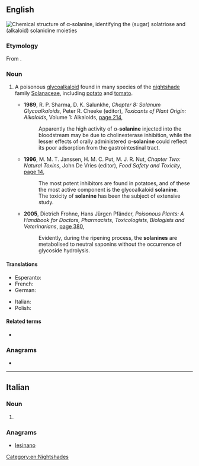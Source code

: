 ==English==
[[File:Solanine composition.svg|right|thumb|Chemical structure of α-'''solanine''', identifying the (sugar) solatriose and (alkaloid) solanidine [[moiety|moieties]]]]
{{wikipedia}}

===Etymology===
From {{cog|mul|Solanum|}} {{suffix||ine|lang=en}}.

===Noun===
{{en-noun|~}}

# {{lb|en|organic compound}} A poisonous [[glycoalkaloid]] found in many species of the [[nightshade]] family [[Solanaceae]], including [[potato]] and [[tomato]].
#* '''1989''', R. P. Sharma, D. K. Salunkhe, ''Chapter 8: Solanum Glycoalkaloids'', Peter R. Cheeke (editor), ''Toxicants of Plant Origin: Alkaloids'', Volume 1: Alkaloids, [https://books.google.com.au/books?id=79i9mfl2PO4C&pg=PA214&dq=%22solanine%22%7C%22solanines%22&hl=en&sa=X&redir_esc=y#v=onepage&q=%22solanine%22%7C%22solanines%22&f=false page 214],
#*: Apparently the high activity of α-'''solanine''' injected into the bloodstream may be due to cholinesterase inhibition, while the lesser effects of orally administered α-'''solanine''' could reflect its poor adsorption from the gastrointestinal tract.
#* '''1996''', M. M. T. Janssen, H. M. C. Put, M. J. R. Nut, ''Chapter Two: Natural Toxins'', John De Vries (editor), ''Food Safety and Toxicity'', [https://books.google.com.au/books?id=ag4z1Pp9cLAC&pg=PA14&dq=%22solanine%22%7C%22solanines%22&hl=en&sa=X&redir_esc=y#v=onepage&q=%22solanine%22%7C%22solanines%22&f=false page 14],
#*: The most potent inhibitors are found in potatoes, and of these the most active component is the glycoalkaloid '''solanine'''.
#*: The toxicity of '''solanine''' has been the subject of extensive study.
#* '''2005''', Dietrich Frohne, Hans Jürgen Pfänder, ''Poisonous Plants: A Handbook for Doctors, Pharmacists, Toxicologists, Biologists and Veterinarians'', [https://books.google.com.au/books?id=KitFAQAAIAAJ&q=%22solanines%22&dq=%22solanines%22&hl=en&sa=X&redir_esc=y page 380],
#*: Evidently, during the ripening process, the '''solanines''' are metabolised to neutral saponins without the occurrence of glycoside hydrolysis.

====Translations====
{{trans-top|poisonous glycoalkaloid found in many species of nightshade}}
* Esperanto: {{t|eo|solanino}}
* French: {{t+|fr|solanine|f}}
* German: {{t|de|Solanin|n}}
{{trans-mid}}
* Italian: {{t|it|solanina|f}}
* Polish: {{t|pl|solanina|f}}
{{trans-bottom}}

====Related terms====
* {{l|en|solanidine}}

===Anagrams===
* {{l|en|Leonians}}

----

==Italian==

===Noun===
{{head|it|noun plural form|g=f}}

# {{plural of|solanina|lang=it}}

===Anagrams===
* [[lesinano#Italian|lesinano]]

[[Category:en:Nightshades]]